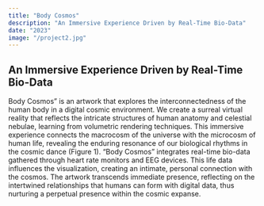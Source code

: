 ```yaml
---
title: "Body Cosmos"
description: "An Immersive Experience Driven by Real-Time Bio-Data"
date: "2023"
image: "/project2.jpg"
---
```


## An Immersive Experience Driven by Real-Time Bio-Data

Body Cosmos” is an artwork that explores the interconnectedness of the human body in a digital cosmic environment. We create a surreal virtual reality that reflects the intricate structures of human anatomy and celestial nebulae, learning from volumetric rendering techniques. This immersive experience connects the macrocosm of the universe with the microcosm of human life, revealing the enduring resonance of our biological rhythms in the cosmic dance (Figure 1). “Body Cosmos” integrates real-time bio-data gathered through heart rate monitors and EEG devices. This life data influences the visualization, creating an intimate, personal connection with the cosmos. The artwork transcends immediate presence, reflecting on the intertwined relationships that humans can form with digital data, thus nurturing a perpetual presence within the cosmic expanse.